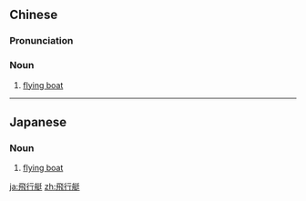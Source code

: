 {{also|飞行艇}}
==Chinese==
{{zh-forms|type=21|s=飞行艇}}

===Pronunciation===
{{zh-pron
|m=fēixíngtǐng
|cat=n
}}

===Noun===
{{zh-noun}}

# [[flying boat]]

----

==Japanese==
{{ja-kanjitab|ひ|こう|てい|yomi=o}}

===Noun===
{{ja-noun|ひこうてい}}

# [[flying boat]]

[[ja:飛行艇]]
[[zh:飛行艇]]